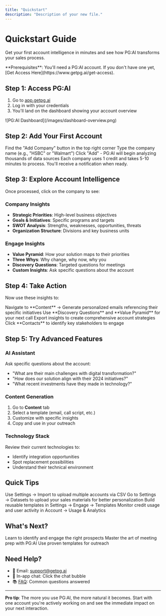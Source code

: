 ```yaml
---
title: "Quickstart"
description: "Description of your new file."
---
```


# Quickstart Guide

Get your first account intelligence in minutes and see how PG:AI transforms your sales process.

<Info>
  **Prerequisites**: You'll need a PG:AI account. If you don't have one yet, [Get Access Here](https://www.getpg.ai/get-access).
</Info>

## Step 1: Access PG:AI

1. Go to [app.getpg.ai](https://www.app.getpg.ai/login)
2. Log in with your credentials
3. You'll land on the dashboard showing your account overview

<Frame>
  ![PG:AI Dashboard](/images/dashboard-overview.png)
</Frame>

## Step 2: Add Your First Account

<Steps>
  <Step title="Click 'Add Company'">
    Find the "Add Company" button in the top right corner
  </Step>
  <Step title="Enter Company Name">
    Type the company name (e.g., "HSBC" or "Walmart")
  </Step>
  <Step title="Confirm and Process">
    Click "Add" - PG:AI will begin analyzing thousands of data sources
  </Step>
</Steps>

<Note>
  Each company uses 1 credit and takes 5-10 minutes to process. You'll receive a notification when ready.
</Note>

## Step 3: Explore Account Intelligence

Once processed, click on the company to see:

### **Company Insights**

- **Strategic Priorities**: High-level business objectives
- **Goals & Initiatives**: Specific programs and targets
- **SWOT Analysis**: Strengths, weaknesses, opportunities, threats
- **Organization Structure**: Divisions and key business units

### **Engage Insights**

- **Value Pyramid**: How your solution maps to their priorities
- **Three Whys**: Why change, why now, why you
- **Discovery Questions**: Targeted questions for meetings
- **Custom Insights**: Ask specific questions about the account

<Frame caption="Example of strategic priorities for a technology company">
  
</Frame>

## Step 4: Take Action

Now use these insights to:

<CardGroup cols={2}>
  <Card title="Personalize Outreach" icon="envelope">
    Navigate to **Content** → Generate personalized emails referencing their specific initiatives
  </Card>
  <Card title="Prepare for Meetings" icon="users">
    Use **Discovery Questions** and **Value Pyramid** for your next call
  </Card>
  <Card title="Build Account Plans" icon="clipboard">
    Export insights to create comprehensive account strategies
  </Card>
  <Card title="Find Contacts" icon="address-book">
    Click **Contacts** to identify key stakeholders to engage
  </Card>
</CardGroup>

## Step 5: Try Advanced Features

### **AI Assistant**

Ask specific questions about the account:

- "What are their main challenges with digital transformation?"
- "How does our solution align with their 2024 initiatives?"
- "What recent investments have they made in technology?"

### **Content Generation**

1. Go to **Content** tab
2. Select a template (email, call script, etc.)
3. Customize with specific insights
4. Copy and use in your outreach

### **Technology Stack**

Review their current technologies to:

- Identify integration opportunities
- Spot replacement possibilities
- Understand their technical environment

## Quick Tips

<AccordionGroup>
  <Accordion title="Bulk Upload Accounts">
    Use Settings → Import to upload multiple accounts via CSV
  </Accordion>
  <Accordion title="Set Up Your Value Proposition">
    Go to Settings → Datasets to upload your sales materials for better personalization
  </Accordion>
  <Accordion title="Create Templates">
    Build reusable templates in Settings → Engage → Templates
  </Accordion>
  <Accordion title="Track Usage">
    Monitor credit usage and user activity in Account → Usage & Analytics
  </Accordion>
</AccordionGroup>

## What's Next?

<CardGroup cols={3}>
  <Card title="Pipeline Generation Guide" icon="chart-line" href="/guides/pipeline-generation/identifying-contacts">
    Learn to identify and engage the right prospects
  </Card>
  <Card title="Meeting Preparation" icon="book-open-reader" href="/guides/meeting-preparation/meeting-prep">
    Master the art of meeting prep with PG:AI
  </Card>
  <Card title="Browse Templates" icon="file-lines" href="/templates/templates-pg/executive-email">
    Use proven templates for outreach
  </Card>
</CardGroup>

## Need Help?

- 📧 Email: [support@getpg.ai](mailto:support@getpg.ai)
- 💬 In-app chat: Click the chat bubble
- 📚 [FAQ](/get-started/faq): Common questions answered

---

**Pro tip**: The more you use PG:AI, the more natural it becomes. Start with one account you're actively working on and see the immediate impact on your next interaction.